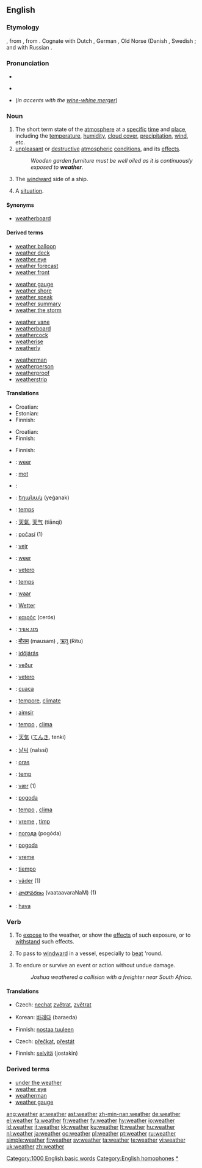 {{wikipedia}}
==English==

===Etymology===
{{etyl|ang}} {{term|weder|lang=ang}}, from {{proto|Germanic|weđrom}}, from {{proto|Indo-European|wedʰrom}}.  Cognate with Dutch {{term|weer}}, German {{term|Wetter}}, Old Norse {{term|veðr}} (Danish {{term|vejr}}, Swedish {{term|väder}}; and with Russian {{term|вёдро||fair weather}}.

===Pronunciation===
* {{IPA|/ˈwɛðɚ/}}
* {{audio|en-us-weather.ogg|Audio (US)}}
*: {{rhymes|ɛðə(r)}}
* {{homophones|wether|whether}} (''in accents with the [[wine-whine merger]]'')

===Noun===
{{en-noun|s|-}}

# The short term state of the [[atmosphere]] at a [[specific]] [[time]] and [[place]], including the [[temperature]], [[humidity]], [[cloud cover]], [[precipitation]], [[wind]], etc.
# [[unpleasant]] or [[destructive]] [[atmospheric]] [[condition]]s, and its [[effect]]s.
#: ''Wooden garden furniture must be well oiled as it is continuously exposed to '''weather'''.''
# {{nautical}} The [[windward]] side of a ship.
# {{countable|figurative}} A [[situation]].

====Synonyms====
* {{sense|windward side}} [[weatherboard]]

====Derived terms====
{{top4}}
* [[weather balloon]]
* [[weather deck]]
* [[weather eye]]
* [[weather forecast]]
* [[weather front]]
{{mid4}}
* [[weather gauge]]
* [[weather shore]]
* [[weather speak]]
* [[weather summary]]
* [[weather the storm]]
{{mid4}}
* [[weather vane]]
* [[weatherboard]]
* [[weathercock]]
* [[weatherise]]
* [[weatherly]]
{{mid4}}
* [[weatherman]]
* [[weatherperson]]
* [[weatherproof]]
* [[weatherstrip]]
{{bottom}}

====Translations====
{{trans-top|state of the atmosphere}}
* Croatian: {{t|hr|vrijeme|alt=vrijéme|n}}
* Estonian: {{t|et|ilm}}
* Finnish: {{t|fi|sää}}
{{trans-mid}}
{{trans-bottom}}

{{trans-top|unpleasant or destructive atmospheric conditions}}
* Croatian: {{t|hr|vrijeme|alt=vrijéme|n}}
* Finnish: {{t|fi|sää|alt=säät|p}}
{{trans-mid}}
{{trans-bottom}}

{{trans-top|nautical: windward side of a ship}}
* Finnish: {{t|fi|ylähanka}}
{{trans-mid}}
{{trans-bottom}}

{{trans-see|situation}}

{{checktrans-top}}
* {{ttbc|Afrikaans}}: [[weer]]
* {{ttbc|Albanian}}: [[mot]] {{m}}
* {{ttbc|Arabic}}: {{Arab|[[طقس]]}} {{unicode|(ʈaqs)}} {{m}}
* {{ttbc|Armenian}}: [[եղանակ]] (yeġanak)
* {{ttbc|Catalan}}: [[temps]] {{m}}
* {{ttbc|Chinese}}: [[天氣]], [[天气]] (tiānqì)
* {{ttbc|Czech}}: [[počasí]] {{n}} (1)
* {{ttbc|Danish}}: [[vejr]] {{n}}
* {{ttbc|Dutch}}: [[weer]] {{n}}
* {{ttbc|Esperanto}}: [[vetero]]
* {{ttbc|French}}: [[temps]] {{m}}
* {{ttbc|West Frisian}}: [[waar]] {{n}}
* {{ttbc|German}}: [[Wetter]] {{n}}
* {{ttbc|Greek}}: [[καιρός]] (cerós) {{m}}
* {{ttbc|Hebrew}}: [[מזג אוויר]]
* {{ttbc|Hindi}}: [[मौसम]] (mausam) {{m}}, [[ऋतु]] (Ritu) {{m}}
* {{ttbc|Hungarian}}: [[időjárás]]
* {{ttbc|Icelandic}}: [[veður]] {{n}}
{{trans-mid}}
* {{ttbc|Ido}}: [[vetero]]
* {{ttbc|Indonesian}}: [[cuaca]]
* {{ttbc|Interlingua}}: [[tempore]], [[climate]]
* {{ttbc|Irish}}: [[aimsir]]
* {{ttbc|Italian}}: [[tempo]] {{m}}, [[clima]] {{m}}
* {{ttbc|Japanese}}: [[天気]] ([[てんき]], tenki)
* {{ttbc|Korean}}: [[날씨]] (nalssi)
* {{ttbc|Lithuanian}}: [[oras]] {{m}}
* {{ttbc|Maltese}}: [[temp]] {{m}}
* {{ttbc|Norwegian}}: [[vær]] {{n}} (1)
* {{ttbc|Polish}}: [[pogoda]] {{f}}
* {{ttbc|Portuguese}}: [[tempo]] {{m}}, [[clima]] {{m}}
* {{ttbc|Romanian}}: [[vreme]] {{f}}, [[timp]] {{n}}
* {{ttbc|Russian}}: [[погода]] (pogóda) {{f}}
* {{ttbc|Serbian}}: [[pogoda]] {{f}}
* {{ttbc|Slovene}}: [[vreme]] {{n}}
* {{ttbc|Spanish}}: [[tiempo]] {{m}}
* {{ttbc|Swedish}}: [[väder]] {{n}} (1)
* {{ttbc|Telugu}}: [[వాతావరణం]] (vaataavaraNaM) (1)
* {{ttbc|Turkish}}: [[hava]]
{{trans-bottom}}

===Verb===
{{en-verb}}

# To [[expose]] to the weather, or show the [[effect]]s of such exposure, or to [[withstand]] such effects.
# {{nautical}} To pass to [[windward]] in a vessel, especially to [[beat]] 'round.
# {{nautical}} To endure or survive an event or action without undue damage.
#: ''Joshua weathered a collision with a freighter near South Africa.''

====Translations====
{{trans-top|to expose to weather}}
* Czech: [[nechat]] [[zvětrat]], [[zvětrat]]
{{trans-mid}}
* Korean: [[바래다]] (baraeda)
{{trans-bottom}}

{{trans-top|to pass to windward}}
* Finnish: [[nostaa tuuleen]]
{{trans-mid}}
{{trans-bottom}}

{{trans-top|to endure an event}}
* Czech: [[přečkat]], [[přestát]]
{{trans-mid}}
* Finnish: [[selvitä]] (jostakin)
{{trans-bottom}}

===Derived terms===
* [[under the weather]]
* [[weather eye]]
* [[weatherman]]
* [[weather gauge]]

[[Category:1000 English basic words]]
[[Category:English homophones]]
[[Category:Weather|*]]

[[ang:weather]]
[[ar:weather]]
[[ast:weather]]
[[zh-min-nan:weather]]
[[de:weather]]
[[el:weather]]
[[fa:weather]]
[[fr:weather]]
[[fy:weather]]
[[hy:weather]]
[[io:weather]]
[[id:weather]]
[[it:weather]]
[[kk:weather]]
[[ku:weather]]
[[lt:weather]]
[[hu:weather]]
[[nl:weather]]
[[ja:weather]]
[[oc:weather]]
[[pl:weather]]
[[pt:weather]]
[[ru:weather]]
[[simple:weather]]
[[fi:weather]]
[[sv:weather]]
[[ta:weather]]
[[te:weather]]
[[vi:weather]]
[[uk:weather]]
[[zh:weather]]